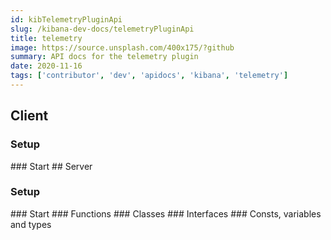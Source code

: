 ```yaml
---
id: kibTelemetryPluginApi
slug: /kibana-dev-docs/telemetryPluginApi
title: telemetry
image: https://source.unsplash.com/400x175/?github
summary: API docs for the telemetry plugin
date: 2020-11-16
tags: ['contributor', 'dev', 'apidocs', 'kibana', 'telemetry']
---
```



## Client

### Setup
<DocDefinitionList data={[telemetryObj.client.setup]}/>
### Start
<DocDefinitionList data={[telemetryObj.client.start]}/>
## Server

### Setup
<DocDefinitionList data={[telemetryObj.server.setup]}/>
### Start
<DocDefinitionList data={[telemetryObj.server.start]}/>
### Functions
<DocDefinitionList data={telemetryObj.server.functions}/>
### Classes
<DocDefinitionList data={telemetryObj.server.classes}/>
### Interfaces
<DocDefinitionList data={telemetryObj.server.interfaces}/>
### Consts, variables and types
<DocDefinitionList data={telemetryObj.server.misc}/>
